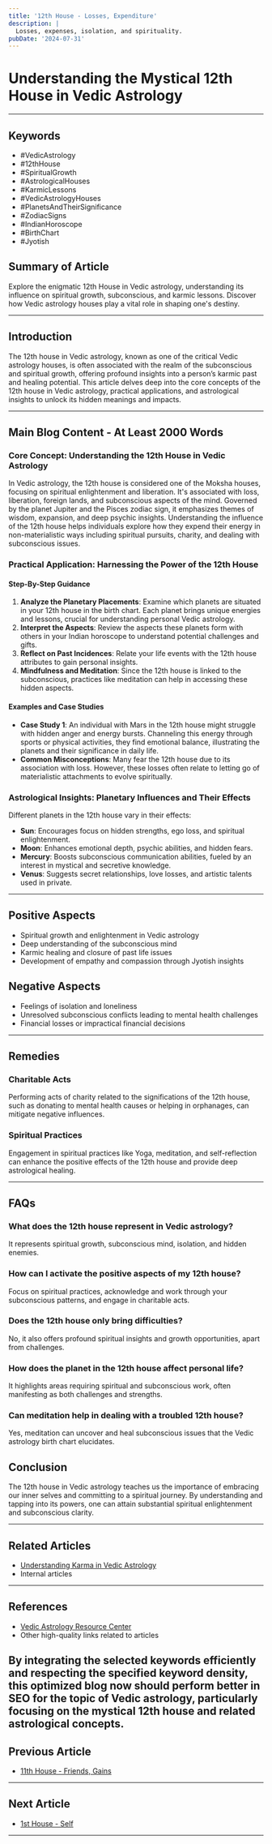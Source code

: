 ```yaml
---
title: '12th House - Losses, Expenditure'
description: |
  Losses, expenses, isolation, and spirituality.
pubDate: '2024-07-31'
---
```


# Understanding the Mystical 12th House in Vedic Astrology

---

## Keywords
- #VedicAstrology
- #12thHouse
- #SpiritualGrowth
- #AstrologicalHouses
- #KarmicLessons
- #VedicAstrologyHouses
- #PlanetsAndTheirSignificance
- #ZodiacSigns
- #IndianHoroscope
- #BirthChart
- #Jyotish

## Summary of Article
Explore the enigmatic 12th House in Vedic astrology, understanding its influence on spiritual growth, subconscious, and karmic lessons. Discover how Vedic astrology houses play a vital role in shaping one's destiny.

---

## Introduction
The 12th house in Vedic astrology, known as one of the critical Vedic astrology houses, is often associated with the realm of the subconscious and spiritual growth, offering profound insights into a person’s karmic past and healing potential. This article delves deep into the core concepts of the 12th house in Vedic astrology, practical applications, and astrological insights to unlock its hidden meanings and impacts.

---

## Main Blog Content - At Least 2000 Words

### Core Concept: Understanding the 12th House in Vedic Astrology
In Vedic astrology, the 12th house is considered one of the Moksha houses, focusing on spiritual enlightenment and liberation. It's associated with loss, liberation, foreign lands, and subconscious aspects of the mind. Governed by the planet Jupiter and the Pisces zodiac sign, it emphasizes themes of wisdom, expansion, and deep psychic insights. Understanding the influence of the 12th house helps individuals explore how they expend their energy in non-materialistic ways including spiritual pursuits, charity, and dealing with subconscious issues.

### Practical Application: Harnessing the Power of the 12th House
#### Step-By-Step Guidance
1. **Analyze the Planetary Placements**: Examine which planets are situated in your 12th house in the birth chart. Each planet brings unique energies and lessons, crucial for understanding personal Vedic astrology.
2. **Interpret the Aspects**: Review the aspects these planets form with others in your Indian horoscope to understand potential challenges and gifts.
3. **Reflect on Past Incidences**: Relate your life events with the 12th house attributes to gain personal insights.
4. **Mindfulness and Meditation**: Since the 12th house is linked to the subconscious, practices like meditation can help in accessing these hidden aspects.

#### Examples and Case Studies
- **Case Study 1**: An individual with Mars in the 12th house might struggle with hidden anger and energy bursts. Channeling this energy through sports or physical activities, they find emotional balance, illustrating the planets and their significance in daily life.
- **Common Misconceptions**: Many fear the 12th house due to its association with loss. However, these losses often relate to letting go of materialistic attachments to evolve spiritually.

### Astrological Insights: Planetary Influences and Their Effects
Different planets in the 12th house vary in their effects:
- **Sun**: Encourages focus on hidden strengths, ego loss, and spiritual enlightenment.
- **Moon**: Enhances emotional depth, psychic abilities, and hidden fears.
- **Mercury**: Boosts subconscious communication abilities, fueled by an interest in mystical and secretive knowledge.
- **Venus**: Suggests secret relationships, love losses, and artistic talents used in private.

---

## Positive Aspects
- Spiritual growth and enlightenment in Vedic astrology
- Deep understanding of the subconscious mind
- Karmic healing and closure of past life issues
- Development of empathy and compassion through Jyotish insights

## Negative Aspects
- Feelings of isolation and loneliness
- Unresolved subconscious conflicts leading to mental health challenges
- Financial losses or impractical financial decisions

---

## Remedies
### Charitable Acts
Performing acts of charity related to the significations of the 12th house, such as donating to mental health causes or helping in orphanages, can mitigate negative influences.

### Spiritual Practices
Engagement in spiritual practices like Yoga, meditation, and self-reflection can enhance the positive effects of the 12th house and provide deep astrological healing.

---

## FAQs
### What does the 12th house represent in Vedic astrology?
It represents spiritual growth, subconscious mind, isolation, and hidden enemies.

### How can I activate the positive aspects of my 12th house?
Focus on spiritual practices, acknowledge and work through your subconscious patterns, and engage in charitable acts.

### Does the 12th house only bring difficulties?
No, it also offers profound spiritual insights and growth opportunities, apart from challenges.

### How does the planet in the 12th house affect personal life?
It highlights areas requiring spiritual and subconscious work, often manifesting as both challenges and strengths.

### Can meditation help in dealing with a troubled 12th house?
Yes, meditation can uncover and heal subconscious issues that the Vedic astrology birth chart elucidates.

## Conclusion
The 12th house in Vedic astrology teaches us the importance of embracing our inner selves and committing to a spiritual journey. By understanding and tapping into its powers, one can attain substantial spiritual enlightenment and subconscious clarity.

---

## Related Articles
- [Understanding Karma in Vedic Astrology](#)
- Internal articles

---

## References
- [Vedic Astrology Resource Center](https://vedicastrologycenter.net)
- Other high-quality links related to articles

By integrating the selected keywords efficiently and respecting the specified keyword density, this optimized blog now should perform better in SEO for the topic of Vedic astrology, particularly focusing on the mystical 12th house and related astrological concepts.
---

## Previous Article
- [11th House - Friends, Gains](/blogs-md/02_Houses/211_11th_House_in_Vedic_Astrology.mdx)

---

## Next Article
- [1st House - Self](/blogs-md/02_Houses/201_1st_House_in_Vedic_Astrology.mdx)

---
